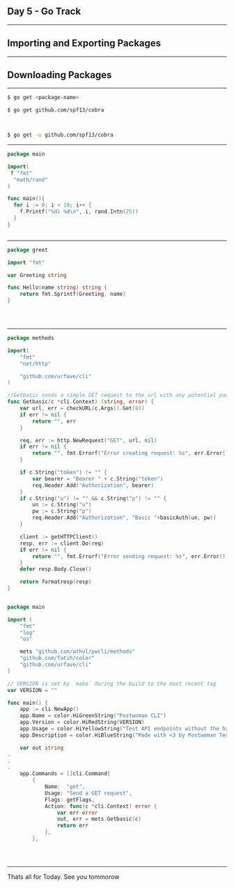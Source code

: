 

## Day 5 - Go Track

---
## Importing and Exporting Packages

---
## Downloading Packages

---

<CodeSurfer>

```bash title="You can download packages in Go with the 'get' command"
$ go get <package-name>
```

```bash title="Example of downloading a Go Package"
$ go get github.com/spf13/cobra
```

```diff 1[10:32] subtitle="You can get packages from GitHub, just pass the github.com/url"
```

```diff subtitle="The download packages are downloaded to 'GOPATH'"
```
```bash 1[10:12] subtitle="We can use the '-u' flag to update any downloaded package"
$ go get -u github.com/spf13/cobra
```
</CodeSurfer>

---

<CodeSurfer>

```go title="Aliasing Packages"
package main

import(
 f "fmt"
  "math/rand"
)

func main(){
  for i := 0; i < 10; i++ {
    f.Printf("%d) %d\n", i, rand.Intn(25))
  }
}
```
```diff 4[2:3],10[5:12] subtitle="We can Alias/ nickname packages. Here we gave the 'fmt' package with a 'f' "
```

</CodeSurfer>

---

<CodeSurfer>

```go title="Visibility of Functions"
package greet

import "fmt"

var Greeting string

func Hello(name string) string {
    return fmt.Sprintf(Greeting, name)
}
```

```diff 5[5:13] subtitle="Here the variable Greeting is exported and can be used anywhere in the program. Even with other programs."
```
```diff 7[6:10] subtitle="The funtion Hello is exported and can be used as 'greet.Hello' from another program"
```
```diff 5[5:13],7[6:10] subtitle="Any function/variable/struct/method is exported fromthe package if the name of the function starts with a capital letter"
```

</CodeSurfer>

---
<CodeSurfer>

```go title="Example of an exported function"
package methods

import(
	"fmt"
	"net/http"

	"github.com/urfave/cli"
)

//Getbasic sends a simple GET request to the url with any potential parameters like Tokens or Basic Auth
func Getbasic(c *cli.Context) (string, error) {
	var url, err = checkURL(c.Args().Get(0))
	if err != nil {
		return "", err
	}

	req, err := http.NewRequest("GET", url, nil)
	if err != nil {
		return "", fmt.Errorf("Error creating request: %s", err.Error())
	}

	if c.String("token") != "" {
		var bearer = "Bearer " + c.String("token")
		req.Header.Add("Authorization", bearer)
	}
	if c.String("u") != "" && c.String("p") != "" {
		un := c.String("u")
		pw := c.String("p")
		req.Header.Add("Authorization", "Basic "+basicAuth(un, pw))
	}

	client := getHTTPClient()
	resp, err := client.Do(req)
	if err != nil {
		return "", fmt.Errorf("Error sending request: %s", err.Error())
	}
	defer resp.Body.Close()

	return formatresp(resp)
}
```

```diff 10,11 subtitle="Here the Getbasic function is being exported. All exported functions have to be commented"
```

```go title="Usage of the exported function"
package main

import (
	"fmt"
	"log"
	"os"

	mets "github.com/athul/pwcli/methods"
	"github.com/fatih/color"
	"github.com/urfave/cli"
)

// VERSION is set by `make` during the build to the most recent tag
var VERSION = ""

func main() {
	app := cli.NewApp()
	app.Name = color.HiGreenString("Postwoman CLI")
	app.Version = color.HiRedString(VERSION)
	app.Usage = color.HiYellowString("Test API endpoints without the hassle")
	app.Description = color.HiBlueString("Made with <3 by Postwoman Team")

	var out string
.
.
.
	app.Commands = []cli.Command{
		{
			Name:  "get",
			Usage: "Send a GET request",
			Flags: getFlags,
			Action: func(c *cli.Context) error {
				var err error
				out, err = mets.Getbasic(c)
				return err
			},
		},
```
```diff 7,8 subtitle="Here we aliased the package to mets. "
```
```diff 34 subtitle="We use the Getbasic function here"
```
```diff 17:21 subtitle="You can see all the exported functions from other packages here"
```

</CodeSurfer>

---

Thats all for Today. See you tommorow